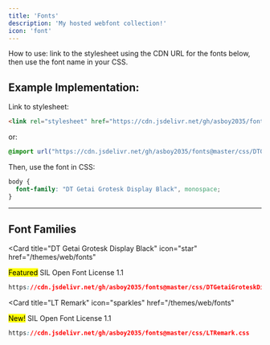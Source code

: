 ```yaml
---
title: 'Fonts'
description: 'My hosted webfont collection!'
icon: 'font'
---
```


How to use: link to the stylesheet using the CDN URL for the fonts below, then use the font name in your CSS.

## Example Implementation:
Link to stylesheet:
```html
<link rel="stylesheet" href="https://cdn.jsdelivr.net/gh/asboy2035/fonts@master/css/DTGetaiGroteskDisplayBlack.css" type="text/css">
```
or:
```css
@import url("https://cdn.jsdelivr.net/gh/asboy2035/fonts@master/css/DTGetaiGroteskDisplayBlack.css");
```
Then, use the font in CSS:
```css
body {
  font-family: "DT Getai Grotesk Display Black", monospace;
}
```

---
## Font Families

<Card
  title="DT Getai Grotesk Display Black"
  icon="star"
  href="/themes/web/fonts"
>
  <mark className="featured">Featured</mark> SIL Open Font License 1.1
  ```css
  https://cdn.jsdelivr.net/gh/asboy2035/fonts@master/css/DTGetaiGroteskDisplayBlack.css
  ```
</Card>

<Card
  title="LT Remark"
  icon="sparkles"
  href="/themes/web/fonts"
>
  <mark>New!</mark> SIL Open Font License 1.1
  ```css
  https://cdn.jsdelivr.net/gh/asboy2035/fonts@master/css/LTRemark.css
  ```
</Card>
